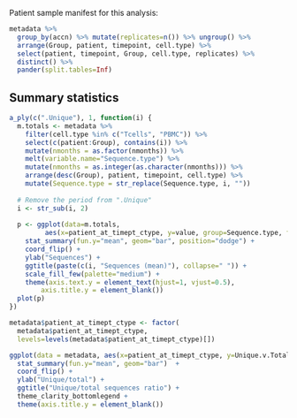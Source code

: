 Patient sample manifest for this analysis:
```r
metadata %>%
  group_by(accn) %>% mutate(replicates=n()) %>% ungroup() %>%
  arrange(Group, patient, timepoint, cell.type) %>%
  select(patient, timepoint, Group, cell.type, replicates) %>%
  distinct() %>%
  pander(split.tables=Inf)
```

## Summary statistics
```r
a_ply(c(".Unique"), 1, function(i) {
  m.totals <- metadata %>% 
    filter(cell.type %in% c("Tcells", "PBMC")) %>%
    select(c(patient:Group), contains(i)) %>%
    mutate(nmonths = as.factor(nmonths)) %>%
    melt(variable.name="Sequence.type") %>% 
    mutate(nmonths = as.integer(as.character(nmonths))) %>%
    arrange(desc(Group), patient, timepoint, cell.type) %>%  
    mutate(Sequence.type = str_replace(Sequence.type, i, ""))
  
  # Remove the period from ".Unique"
  i <- str_sub(i, 2)    
  
  p <- ggplot(data=m.totals, 
         aes(x=patient_at_timept_ctype, y=value, group=Sequence.type, fill=Sequence.type)) + 
    stat_summary(fun.y="mean", geom="bar", position="dodge") +
    coord_flip() + 
    ylab("Sequences") +
    ggtitle(paste(c(i, "Sequences (mean)"), collapse=" ")) +
    scale_fill_few(palette="medium") +
    theme(axis.text.y = element_text(hjust=1, vjust=0.5),
        axis.title.y = element_blank())
  plot(p)
})

metadata$patient_at_timept_ctype <- factor(
  metadata$patient_at_timept_ctype,
  levels=levels(metadata$patient_at_timept_ctype)[])

ggplot(data = metadata, aes(x=patient_at_timept_ctype, y=Unique.v.Total, fill=Group)) +
  stat_summary(fun.y="mean", geom="bar")  +
  coord_flip() +
  ylab("Unique/total") + 
  ggtitle("Unique/total sequences ratio") +
  theme_clarity_bottomlegend +
  theme(axis.title.y = element_blank())
```
